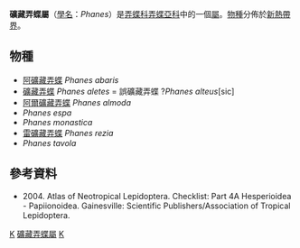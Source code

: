 {{NoteTA
|G1=Butterfly
}}
{{Automatic Taxobox
| taxon = Phanes
| authority = Godman, [1900]
| type_species = [[礦藏弄蝶|礦藏弄蝶]]<br />''Thracides aletes''
| type_species_authority = Geyer, [1832]
| subdivision_ranks = [[物種|物種]]
| subdivision = 
共7種，詳見正文。
| synonyms =
}}

'''礦藏弄蝶屬'''（[[學名|學名]]：''Phanes''）是[[弄蝶科|弄蝶科]][[弄蝶亞科|弄蝶亞科]]中的一個[[屬|屬]]。[[物種|物種]]分佈於[[新熱帶界|新熱帶界]]。

== 物種 ==
* [[阿礦藏弄蝶|阿礦藏弄蝶]] ''Phanes abaris''
* [[礦藏弄蝶|礦藏弄蝶]] ''Phanes aletes'' = 誤礦藏弄蝶 ?''Phanes alteus''[sic]
* [[阿爾礦藏弄蝶|阿爾礦藏弄蝶]] ''Phanes almoda''
* ''Phanes espa''
* ''Phanes monastica''
* [[雷礦藏弄蝶|雷礦藏弄蝶]] ''Phanes rezia''
* ''Phanes tavola''

== 參考資料 ==
{{reflist}}
* {{aut|Lamas G ed.}} 2004. Atlas of Neotropical Lepidoptera. Checklist: Part 4A Hesperioidea - Papiionoidea. Gainesville: Scientific Publishers/Association of Tropical Lepidoptera.

{{Commons category|Phanes}}

{{taxonbar}}
[[Category:_1900年描述的分类群|K]]
[[Category:礦藏弄蝶屬|]]
[[Category:紫弄蝶族|K]]